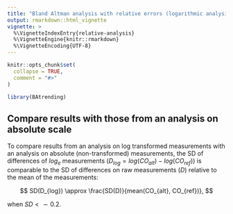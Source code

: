 ```yaml
---
title: "Bland Altman analysis with relative errors (logarithmic analysis)"
output: rmarkdown::html_vignette
vignette: >
  %\VignetteIndexEntry{relative-analysis}
  %\VignetteEngine{knitr::rmarkdown}
  %\VignetteEncoding{UTF-8}
---
```


```r
knitr::opts_chunk$set(
  collapse = TRUE,
  comment = "#>"
)
```

```r
library(BAtrending)
```

## Compare results with those from an analysis on absolute scale

To compare results from an analysis on log transformed measurements with an analysis on absolute (non-transformed) measurements, the SD of differences of $log_e$ measurements ($D_{log} = log(CO_{alt}) - log(CO_{ref})$) is comparable to the SD of differences on raw measurements ($D$) relative to the mean of the measurements:

$$
SD(D_{log}) \approx \frac{SD(D)}{mean(CO_{alt}, CO_{ref})},
$$

when $SD < \sim0.2$.